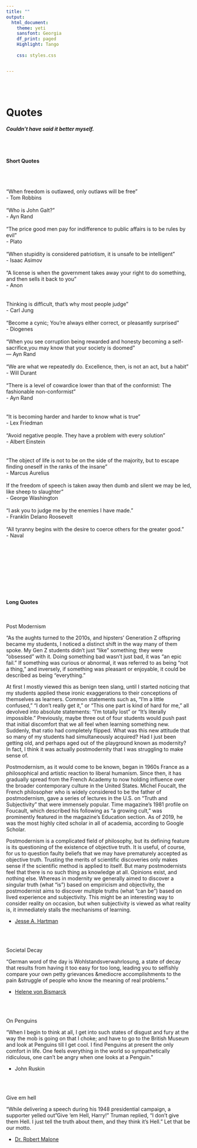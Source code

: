 ```yaml
---
title: ""
output:
  html_document:
    theme: yeti
    sansfont: Georgia
    df_print: paged
    Highlight: Tango
    
    css: styles.css


---
```


<br>
<br>

<h1>**Quotes**</h1> 
<h6>
***Couldn't have said it better myself.***
</h6>

 <br>


<h4>**Short Quotes**</h4> 

<br>
<br>

"When freedom is outlawed, only outlaws will be free” <br>- Tom Robbins 
<br>
<br>
"Who is John Galt?" <br> 
- Ayn Rand  <br>
<br>
"The price good men pay for indifference to public affairs is to be rules by evil" <br>
- Plato  <br>
<br>
"When stupidity is considered patriotism, it is unsafe to be intelligent" <br>
- Isaac Asimov  <br>
<br>
"A license is when the government takes away your right to do something, and then sells it back to you" <br>
- Anon <br>  
<br>
Thinking is difficult, that's why most people judge" <br> 
- Carl Jung <br> 
<br>
"Become a cynic; You're always either correct, or pleasantly surprised" <br>
- Diogenes <br> 
<br>
"When you see corruption being rewarded and honesty becoming a self-sacrifice,you may know that your society is doomed" <br>
— Ayn Rand  <br>
<br>
"We are what we repeatedly do. Excellence, then, is not an act, but a habit" <br>
- Will Durant <br> 
<br>
"There is a level of cowardice lower than that of the conformist: The fashionable non-conformist"<br>
- Ayn Rand <br>  
<br>
"It is becoming harder and harder to know what is true" <br>
- Lex Friedman  <br> 
<br>
"Avoid negative people. They have a problem with every solution" <br>
- Albert Einstein <br>  
<br>
"The object of life is not to be on the side of the majority, but to escape finding oneself in the ranks of the insane" <br>
- Marcus Aurelius  <br>
<br>
If the freedom of speech is taken away then dumb and silent we may be led, like sheep to slaughter"<br>
- George Washington  <br> 
<br>
"I ask you to judge me by the enemies I have made." <br>
- Franklin Delano Roosevelt  <br>
<br>
"All tyranny begins with the desire to coerce others for the greater good."<br>
- Naval<br>  
<br>
<br>

<br>

<br>

<br>

<h4>**Long Quotes**</h4> 

<br>

Post Modernism

"As the aughts turned to the 2010s, and hipsters’ Generation Z offspring became my students, I noticed a distinct shift in the way many of them spoke. My Gen Z students didn’t just “like” something; they were “obsessed” with it. Doing something bad wasn’t just bad, it was “an epic fail.” If something was curious or abnormal, it was referred to as being “not a thing,” and inversely, if something was pleasant or enjoyable, it could be described as being “everything.” 

At first I mostly viewed this as benign teen slang, until I started noticing that my students applied these ironic exaggerations to their conceptions of themselves as learners. Common statements such as, “I’m a little confused,” “I don’t really get it,” or “This one part is kind of hard for me,” all devolved into absolute statements: “I’m totally lost” or “It’s literally impossible.” Previously, maybe three out of four students would push past that initial discomfort that we all feel when learning something new. Suddenly, that ratio had completely flipped. What was this new attitude that so many of my students had simultaneously acquired? Had I just been getting old, and perhaps aged out of the playground known as modernity? In fact, I think it was actually postmodernity that I was struggling to make sense of.

Postmodernism, as it would come to be known, began in 1960s France as a philosophical and artistic reaction to liberal humanism. Since then, it has gradually spread from the French Academy to now holding influence over the broader contemporary culture in the United States. Michel Foucalt, the French philosopher who is widely considered to be the father of postmodernism, gave a series of lectures in the U.S. on “Truth and Subjectivity” that were immensely popular. Time magazine’s 1981 profile on Foucault, which described his following as “a growing cult,” was prominently featured in the magazine’s Education section. As of 2019, he was the most highly cited scholar in all of academia, according to Google Scholar. 

Postmodernism is a complicated field of philosophy, but its defining feature is its questioning of the existence of objective truth. It is useful, of course, for us to question faulty beliefs that we may have prematurely accepted as objective truth. Trusting the merits of scientific discoveries only makes sense if the scientific method is applied to itself. But many postmodernists feel that there is no such thing as knowledge at all. Opinions exist, and nothing else. Whereas in modernity we generally aimed to discover a singular truth (what “is”) based on empiricism and objectivity, the postmodernist aims to discover multiple truths (what “can be”) based on lived experience and subjectivity. This might be an interesting way to consider reality on occasion, but when subjectivity is viewed as what reality is, it immediately stalls the mechanisms of learning.

- [Jesse A. Hartman](https://fairforall.substack.com/p/postmodernism-impede-learning) 


<br>
<br>

Societal Decay

"German word of the day is Wohlstandsverwahrlosung, a state of decay that results from having it too easy for too long, leading you to selfishly compare your own petty grievances &mediocre accomplishments to the pain &struggle of people who know the meaning of real problems."

- [Helene von Bismarck](https://twitter.com/HeleneBismarck/status/1505254663087661059)


<br>
<br>

On Penguins

"When I begin to think at all, I get into such states of disgust and fury at the way the mob is going on that I choke; and have to go to the British Museum and look at Penguins till I get cool. I find Penguins at present the only comfort in life. One feels everything in the world so sympathetically ridiculous, one can't be angry when one looks at a Penguin." 

- John Ruskin 


<br>
<br>

Give em hell

"While delivering a speech during his 1948 presidential campaign, a supporter yelled out "Give 'em Hell, Harry!" Truman replied, "I don't give them Hell. I just tell the truth about them, and they think it's Hell." Let that be our motto.

- [Dr. Robert Malone](https://twitter.com/RWMaloneMD/status/1458937088724897793) 

<br>